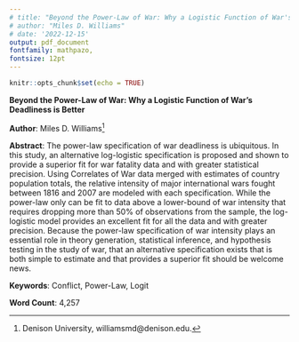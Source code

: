 ```yaml
---
# title: "Beyond the Power-Law of War: Why a Logistic Function of War's Deadliness is Better"
# author: "Miles D. Williams"
# date: '2022-12-15'
output: pdf_document
fontfamily: mathpazo,
fontsize: 12pt
---
```


```r
knitr::opts_chunk$set(echo = TRUE)
```

**Beyond the Power-Law of War: Why a Logistic Function of War's Deadliness is Better**

**Author**: Miles D. Williams^[Denison University, williamsmd@denison.edu.]

**Abstract**: The power-law specification of war deadliness is ubiquitous. In this study, an alternative log-logistic specification is proposed and shown to provide a superior fit for war fatality data and with greater statistical precision. Using Correlates of War data merged with estimates of country population totals, the relative intensity of major international wars fought between 1816 and 2007 are modeled with each specification. While the power-law only can be fit to data above a lower-bound of war intensity that requires dropping more than 50% of observations from the sample, the log-logistic model provides an excellent fit for all the data and with greater precision. Because the power-law specification of war intensity plays an essential role in theory generation, statistical inference, and hypothesis testing in the study of war, that an alternative specification exists that is both simple to estimate and that provides a superior fit should be welcome news.

**Keywords**: Conflict, Power-Law, Logit

**Word Count**: 4,257